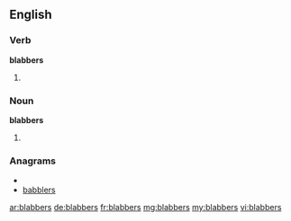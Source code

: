 ==English==

===Verb===
'''blabbers'''

# {{third-person singular of|[[blabber]]}}

===Noun===
'''blabbers'''
# {{plural of|[[blabber]]}}

===Anagrams===
* {{alphagram|abbbelrs}}
* [[babblers#English|babblers]]

[[ar:blabbers]]
[[de:blabbers]]
[[fr:blabbers]]
[[mg:blabbers]]
[[my:blabbers]]
[[vi:blabbers]]
